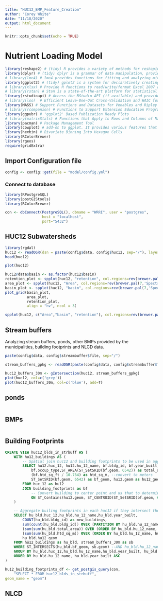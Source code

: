 ```yaml
---
title: "HUC12_BMP_Feature_Creation"
author: "Corey White"
date: "11/18/2020"
output: html_document
---
```


```r
knitr::opts_chunk$set(echo = TRUE)
```
# Nutrient Loading Model

```r
library(reshape2) # (tidy) R provides a variety of methods for reshaping data prior to analysis.
library(dplyr) # (tidy) dplyr is a grammar of data manipulation, providing a consistent set of verbs that help you solve the most common data manipulation challenges:
# library(lme4) # lme4 provides functions for fitting and analyzing mixed models: linear (lmer), generalized linear(glmer) and nonlinear (nlmer.)
library(ggplot2) # (tidy) gplot2 is a system for declaratively creating graphics
# library(xlsx) # Provide R functions to read/write/format Excel 2007 and Excel 97/2000/XP/2003 file formats.
# library(rstan) # Stan is a state-of-the-art platform for statistical modeling and high-performance statistical computation. 
library(rstudioapi) # Access the RStudio API (if available) and provide informative error messages when it's not.
# library(loo)  # Efficient Leave-One-Out Cross-Validation and WAIC for Bayesian Models
library(MASS) # Support Functions and Datasets for Venables and Ripley's MASS
# library(rcompanion) # Functions to Support Extension Education Program Evaluation
library(ggpubr) # 'ggplot2' Based Publication Ready Plots
# library(matrixStats) # Functions that Apply to Rows and Columns of Matrices (and to Vectors)
library(pacman) # Package Management Tool
library(cowplot) # add-on to ggplot. It provides various features that help with creating publication-quality figures, such as a set of themes, functions to align plots and arrange them into complex compound figures, and functions that make it easy to annotate plots and or mix plots with images.
library(hexbin) # Bivariate Binning Into Hexagon Cells
library(RColorBrewer)
library(rgeos)
require(gridExtra)

```

## Import Configuration file
```r
config <- config::get(file = "model/config.yml")
```

### Connect to database
```r
library(RPostgreSQL)
library(postGIStools)
library(RColorBrewer)

con <- dbConnect(PostgreSQL(), dbname = "WRRI", user = "postgres",
                 host = "localhost",
                 port="5432")
```

## HUC12 Subwatersheds

```r
library(rgdal)
huc12 <- readOGR(dsn = paste(config$data, config$huc12, sep="/"), layer = config$huc12, stringsAsFactors = F)
head(huc12)
```
```r
plot(huc12)
```


```r
huc12@data$basin <- as.factor(huc12$basin)                              # Convert character vector to factor
retention_plot <- spplot(huc12, "retention", col.regions=rev(brewer.pal(7,'Spectral')), cuts=6, main="HUC12 Retention")
area_plot <- spplot(huc12, "Area", col.regions=rev(brewer.pal(7,'Spectral')), cuts=6, main="HUC12 Area")
basin_plot <- spplot(huc12, "basin", col.regions=rev(brewer.pal(7,'Spectral')), cuts=6, main="HUC12 Basin Membership")
plot_grid(basin_plot,
          area_plot,
          retention_plot, 
          align = "hv", ncol = 3)
```


```r
spplot(huc12, c("Area","basin", "retention"), col.regions=rev(brewer.pal(7,'Spectral')), cuts=6, main="HUC12 by Basin", scales = list(draw = TRUE))
```


## Stream buffers

Analyzing stream buffers, ponds, other BMPs provided by the municipalities, building footprints and NLCD data.

```r
paste(config$data, config$streambuffer$file, sep="/")

stream_buffers_gpkg <- readOGR(paste(config$data, config$streambuffer$file, sep="/"), stringsAsFactors = F)

```

```r
huc12_buffers_30m <- gIntersection(huc12, stream_buffers_gpkg)
plot(huc12, col=c('grey'))
plot(huc12_buffers_30m, col=c('blue'), add=T)

```

## ponds

```r

```

## BMPs

```r

```

## Building Footprints

```sql

CREATE VIEW huc12_blds_in_strbuff AS (
    WITH hu12_buildings AS (
        -- Spatial join huc12 and building footprints to be used in aggregation query
        SELECT hu12.huc_12, hu12.hu_12_name, bf.bldg_id, bf.year_built,
            bf.occup_type,ST_AREA(ST_SetSRID(bf.geom, 6542)) as total_area,
            (bf.htd_sq_ft / 10.764) as htd_sq_m, --convert to meters
            ST_SetSRID(bf.geom, 6542) as bf_geom, hu12.geom as hu12_geom
        FROM huc_12 as hu12
        JOIN building_footprints as bf
            -- Convert building to center point and us that to determine which subwatershed a building is in.
            ON ST_Contains(hu12.geom, ST_CENTROID(ST_SetSRID(bf.geom, 6542)))
    )

    -- Aggregate builing footprints in each huc12 if they intersect the stream buffer.
    SELECT hu_bld.huc_12,hu_bld.hu_12_name,hu_bld.year_built,
        COUNT(hu_bld.bldg_id) as new_buildings,
        sum(count(hu_bld.bldg_id)) OVER (PARTITION BY hu_bld.hu_12_name ORDER BY hu_bld.hu_12_name, hu_bld.year_built asc rows between unbounded preceding and current row) AS total_buildings,
        (sum(sum(hu_bld.total_area)) OVER (ORDER BY hu_bld.hu_12_name, hu_bld.year_built)/ 1e6) as total_building_sq_km,
        (sum(sum(hu_bld.htd_sq_m)) OVER (ORDER BY hu_bld.hu_12_name, hu_bld.year_built) / 1e6) as total_heated_sq_km,
        hu_bld.hu12_geom
    FROM hu12_buildings as hu_bld, stream_buffers_30m as sb
    WHERE ST_INTERSECTS(hu_bld.bf_geom, sb.geom) --AND hu_bld.hu_12_name = 'Crooked Creek-Eno River'
    GROUP BY hu_bld.huc_12,hu_bld.hu_12_name,hu_bld.year_built, hu_bld.hu12_geom
    ORDER BY hu_bld.hu_12_name, hu_bld.year_built ASC																					
)


```

```r

hu12_building_footprints_df <- get_postgis_query(con, 
    "SELECT * FROM huc12_blds_in_strbuff",
geom_name = "geom")

```

## NLCD

```r

```